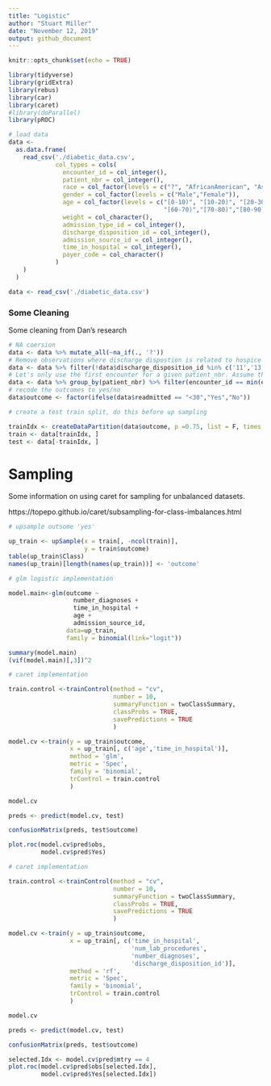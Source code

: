```yaml
---
title: "Logistic"
author: "Stuart Miller"
date: "November 12, 2019"
output: github_document
---
```


```r
knitr::opts_chunk$set(echo = TRUE)
```

```r

library(tidyverse)
library(gridExtra)
library(rebus)
library(car)
library(caret)
#library(doParallel)
library(pROC)

# load data
data <- 
  as.data.frame(
    read_csv('./diabetic_data.csv',
             col_types = cols(
               encounter_id = col_integer(),
               patient_nbr = col_integer(),
               race = col_factor(levels = c("?", "AfricanAmerican", "Asian", "Caucasian", "Hispanic", "Other")),
               gender = col_factor(levels = c("Male","Female")),
               age = col_factor(levels = c("[0-10)", "[10-20)", "[20-30)","[30-40)","[40-50)","[50-60)",
                                           "[60-70)","[70-80)","[80-90)","[90-100)")),
               weight = col_character(),
               admission_type_id = col_integer(),
               discharge_disposition_id = col_integer(),
               admission_source_id = col_integer(),
               time_in_hospital = col_integer(),
               payer_code = col_character()
             )
    )
  )

data <- read_csv('./diabetic_data.csv')
```

### Some Cleaning

Some cleaning from Dan's research

```r
# NA coersion
data <- data %>% mutate_all(~na_if(., '?'))
# Remove observations where discharge dispostion is related to hospice or death
data <- data %>% filter(!data$discharge_disposition_id %in% c('11','13','14','19','20','21'))
# Let's only use the first encounter for a given patient_nbr. Assume the first encounter is the lowest.
data <- data %>% group_by(patient_nbr) %>% filter(encounter_id == min(encounter_id))
# recode the outcomes to yes/no
data$outcome <- factor(ifelse(data$readmitted == "<30","Yes","No"))
```


```r
# create a test train split, do this before up sampling

trainIdx <- createDataPartition(data$outcome, p =0.75, list = F, times = 1)
train <- data[trainIdx, ]
test <- data[-trainIdx, ]

```


# Sampling

Some information on using caret for sampling for unbalanced datasets.

https://topepo.github.io/caret/subsampling-for-class-imbalances.html

```r
# upsample outsome 'yes'

up_train <- upSample(x = train[, -ncol(train)],
                     y = train$outcome)  
table(up_train$Class)
names(up_train)[length(names(up_train))] <- 'outcome'
```



```r
# glm logistic implementation

model.main<-glm(outcome ~ 
                  number_diagnoses + 
                  time_in_hospital + 
                  age +
                  admission_source_id, 
                data=up_train, 
                family = binomial(link="logit"))

summary(model.main)
(vif(model.main)[,3])^2
```


```r
# caret implementation

train.control <-trainControl(method = "cv",
                             number = 10,
                             summaryFunction = twoClassSummary,
                             classProbs = TRUE,
                             savePredictions = TRUE
                             )

model.cv <-train(y = up_train$outcome,
                 x = up_train[, c('age','time_in_hospital')],
                 method = 'glm',
                 metric = 'Spec',
                 family = 'binomial',
                 trControl = train.control
                 )

model.cv

preds <- predict(model.cv, test)

confusionMatrix(preds, test$outcome)
```

```r


plot.roc(model.cv$pred$obs,
         model.cv$pred$Yes)

```

```r
# caret implementation

train.control <-trainControl(method = "cv",
                             number = 10,
                             summaryFunction = twoClassSummary,
                             classProbs = TRUE,
                             savePredictions = TRUE
                             )

model.cv <-train(y = up_train$outcome,
                 x = up_train[, c('time_in_hospital',
                                  'num_lab_procedures',
                                  'number_diagnoses',
                                  'discharge_disposition_id')],
                 method = 'rf',
                 metric = 'Spec',
                 family = 'binomial',
                 trControl = train.control
                 )

model.cv

preds <- predict(model.cv, test)

confusionMatrix(preds, test$outcome)
```


```r


selected.Idx <- model.cv$pred$mtry == 4
plot.roc(model.cv$pred$obs[selected.Idx],
         model.cv$pred$Yes[selected.Idx])

```




